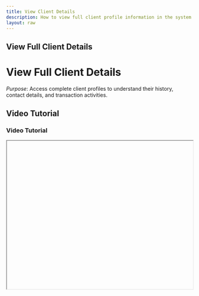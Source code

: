```yaml
---
title: View Client Details
description: How to view full client profile information in the system.
layout: raw
---
```



<div className="mdx-content">

## View Full Client Details

<h1 className="text-3xl font-bold text-gray-900 mb-4">View Full Client Details</h1>  

*Purpose*: Access complete client profiles to understand their history, contact details, and transaction activities.

## Video Tutorial

<h3 className="text-xl font-medium text-gray-800 mb-2">Video Tutorial</h3>

<iframe
  width="100%"
  height="400"
  title="View full client details tutorial"
  allowFullScreen
  className="rounded-lg"
/>

---

## Steps:

<h2 className="text-2xl font-semibold text-gray-800 mt-8 mb-4">Step-by-step Instructions</h2>

❶ **Navigate to the Clients Page**  
From the left-side menu, click on **Clients**.

❷ **Click on the Client's Name**  
Locate the client you're interested in and click directly on their **name**.

❸ **View the Profile Panel**  
A detailed profile panel will slide in from the right side.

❹ **Review Client Information**  
The panel includes complete contact and activity info:
- **Phone number, email, gender, address**
- **Birth date, anniversary (if added), and date created**
- **Total number of appointments**
- **History of sales, vouchers, memberships, gift cards, and product purchases**

❺ **Close the Panel**  
Click the **X (Close)** icon on the top right corner to close the profile.

---

**Tip for First-Time Users**:  
This feature helps teams provide personalized service by understanding client history and preferences.

<div className="space-y-4 mt-6">

<div className="my-10 border-t border-gray-200" />

## More questions about this

<h3 className="text-xl font-semibold text-black mb-4 mt-10"> More questions about this?</h3>
</div>
<div className="space-y-4 mt-6">
  <details className="bg-white rounded-md p-4 border border-gray-300">
  <summary
    className="font-medium text-base text-gray-900"
    style={{
      backgroundColor: 'transparent',
      outline: 'none',
      cursor: 'pointer',
      userSelect: 'none',
      listStyle: 'none',
    }}
  >Can I edit client details from the profile panel?</summary>
   <p className="mt-2 text-sm text-gray-700">
      No, the panel is view-only. To make changes, open the client’s edit screen.
    </p>
  </details>

  <details className="bg-white rounded-md p-4 border border-gray-300">
  <summary
    className="font-medium text-base text-gray-900"
    style={{
      backgroundColor: 'transparent',
      outline: 'none',
      cursor: 'pointer',
      userSelect: 'none',
      listStyle: 'none',
    }}
  >Is the client activity real-time?</summary>
    <p className="mt-2 text-sm text-gray-700">
      Yes, all the displayed history and data are updated in real-time.
    </p>
  </details>
</div>
</div>

---

<div className="space-y-4 mt-6">

<div className="my-10 border-t border-gray-200" />

<div className="mdx-content mt-10">

Was this article helpful?

<div style={{ display: 'flex', gap: '1rem' }}>
  <button style={{ padding: '0.5rem', borderRadius: '9999px', backgroundColor: '#f0f0f0' }}>
   👍
  </button>
  <button style={{ padding: '0.5rem', borderRadius: '9999px', backgroundColor: '#f0f0f0' }}>
    👎
  </button>
</div>
</div>

---
</div>
